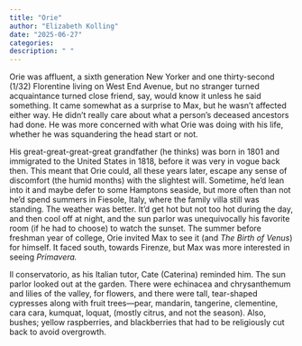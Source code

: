 ```yaml
---
title: "Orie"
author: "Elizabeth Kolling"
date: "2025-06-27"
categories: 
description: " "
---
```


Orie was affluent, a sixth generation New Yorker and one thirty-second (1/32) Florentine living on West End Avenue, but no stranger turned acquaintance turned close friend, say, would know it unless he said something. It came somewhat as a surprise to Max, but he wasn’t affected either way. He didn’t really care about what a person’s deceased ancestors had done. He was more concerned with what Orie was doing with his life, whether he was squandering the head start or not.

His great-great-great-great grandfather (he thinks) was born in 1801 and immigrated to the United States in 1818, before it was very in vogue back then. This meant that Orie could, all these years later, escape any sense of discomfort (the humid months) with the slightest will. Sometime, he’d lean into it and maybe defer to some Hamptons seaside, but more often than not he’d spend summers in Fiesole, Italy, where the family villa still was standing. The weather was better. It'd get hot but not too hot during the day, and then cool off at night, and the sun parlor was unequivocally his favorite room (if he had to choose) to watch the sunset. The summer before freshman year of college, Orie invited Max to see it (and *The Birth of Venus*) for himself. It faced south, towards Firenze, but Max was more interested in seeing *Primavera.*  

Il conservatorio, as his Italian tutor, Cate (Caterina) reminded him. The sun parlor looked out at the garden. There were echinacea and chrysanthemum and lilies of the valley, for flowers, and there were tall, tear-shaped cypresses along with fruit trees—pear, mandarin, tangerine, clementine, cara cara, kumquat, loquat, (mostly citrus, and not the season). Also, bushes; yellow raspberries, and blackberries that had to be religiously cut back to avoid overgrowth. 